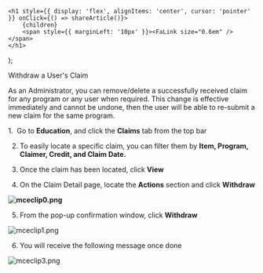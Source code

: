

    <h1 style={{ display: 'flex', alignItems: 'center', cursor: 'pointer' }} onClick={() => shareArticle()}>
        {children} 
        <span style={{ marginLeft: '10px' }}><FaLink size="0.6em" /></span>
    </h1>
);

<ToastContainer />

<ClickableTitle>Withdraw a User's Claim</ClickableTitle>




As an Administrator, you can remove/delete a successfully received claim for any program or any user when required. This change is effective immediately and cannot be undone, then the user will be able to re-submit a new claim for the same program. 


1.  Go to **Education**, and click the **Claims** tab from the top bar 


2. To easily locate a specific claim, you can filter them by **Item, Program, Claimer, Credit, and Claim Date.**


3. Once the claim has been located, click **View**


4. On the Claim Detail page, locate the **Actions** section and click **Withdraw**


**![mceclip0.png](../../../resources/article-images/13644252875283-Withdraw-a-User-s-Claim_1.png)**


5. From the pop-up confirmation window, click **Withdraw**


![mceclip1.png](../../../resources/article-images/13644252875283-Withdraw-a-User-s-Claim_2.png)


6. You will receive the following message once done


![mceclip3.png](../../../resources/article-images/13644252875283-Withdraw-a-User-s-Claim_3.png)



